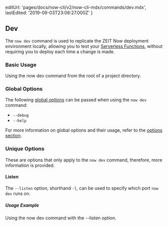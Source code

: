 
  editUrl: 'pages/docs/now-cli/v2/now-cli-mdx/commands/dev.mdx',
  lastEdited: '2019-09-03T23:06:27.000Z'
}

## Dev

The `now dev` command is used to replicate the ZEIT Now deployment environment locally, allowing you to test your [Serverless Functions](/docs/v2/serverless-functions), without requiring you to deploy each time a change is made.

### Basic Usage

<Snippet dark text="now dev" />
<Caption>Using the <InlineCode>now dev</InlineCode> command from the root of a project directory.</Caption>

### Global Options

The following [global options](#options) can be passed when using the `now dev` command:

- `--debug`
- `--help`

For more information on global options and their usage, refer to the [options section](#options).

### Unique Options

These are options that only apply to the `now dev` command, therefore, more information is provided.

#### Listen

The `--listen` option, shorthand `-l`, can be used to specify which port `now dev` runs on.

##### Usage Example

<Snippet dark text="now dev --listen 5005" />
<Caption>Using the <InlineCode>now dev</InlineCode> command with the <InlineCode>--listen</InlineCode> option.</Caption>
